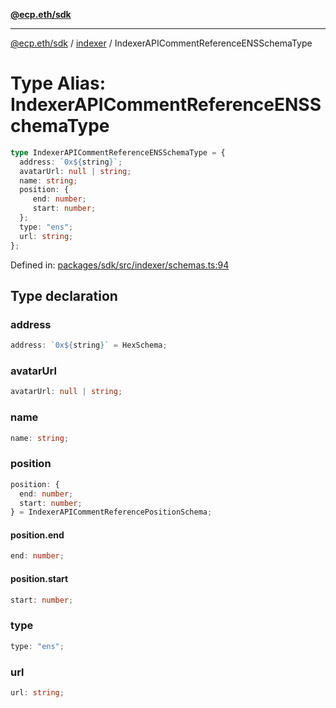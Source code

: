 [**@ecp.eth/sdk**](../../index.mdx)

***

[@ecp.eth/sdk](/sdk-reference/index.mdx) / [indexer](/sdk-reference/indexer/index.mdx) / IndexerAPICommentReferenceENSSchemaType

# Type Alias: IndexerAPICommentReferenceENSSchemaType

```ts
type IndexerAPICommentReferenceENSSchemaType = {
  address: `0x${string}`;
  avatarUrl: null | string;
  name: string;
  position: {
     end: number;
     start: number;
  };
  type: "ens";
  url: string;
};
```

Defined in: [packages/sdk/src/indexer/schemas.ts:94](https://github.com/ecp-eth/comments-monorepo/blob/main/packages/sdk/src/indexer/schemas.ts#L94)

## Type declaration

### address

```ts
address: `0x${string}` = HexSchema;
```

### avatarUrl

```ts
avatarUrl: null | string;
```

### name

```ts
name: string;
```

### position

```ts
position: {
  end: number;
  start: number;
} = IndexerAPICommentReferencePositionSchema;
```

#### position.end

```ts
end: number;
```

#### position.start

```ts
start: number;
```

### type

```ts
type: "ens";
```

### url

```ts
url: string;
```
